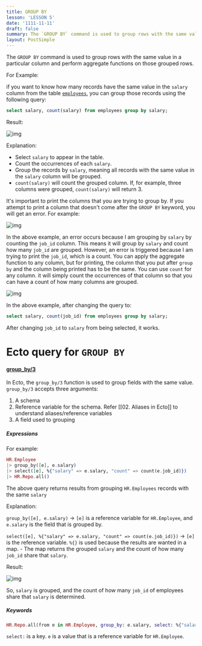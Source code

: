 ```yaml
---
title: GROUP BY
lesson: 'LESSON 5'
date: '1111-11-11'
draft: false
summary: The `GROUP BY` command is used to group rows with the same value in a particular column and perform aggregate functions on those grouped rows.
layout: PostSimple
---
```


The `GROUP BY` command is used to group rows with the same value in a particular column and perform aggregate functions on those grouped rows.

For Example:

if you want to know how many records have the same value in the `salary` column from the table [`employees`](01.%20Introduction), you can group those records using the following query:

``` SQL
select salary, count(salary) from employees group by salary;
```

Result:

![img](/static/images/Pastedimage20231116154734.png)

Explanation:

- Select `salary` to appear in the table.
- Count the occurrences of each `salary`.
- Group the records by `salary`, meaning all records with the same value in the `salary` column will be grouped.
- `count(salary)` will count the grouped column. If, for example, three columns were grouped, `count(salary)` will return 3.

It's important to print the columns that you are trying to group by. If you attempt to print a column that doesn't come after the `GROUP BY` keyword, you will get an error. For example:

![img](/static/images/Pastedimage20231106170049.png)

In the above example, an error occurs because I am grouping by `salary` by counting the `job_id` column. This means it will group by `salary` and count how many `job_id` are grouped. However, an error is triggered because I am trying to print the `job_id`, which is a count. You can apply the aggregate function to any column, but for printing, the column that you put after `group by` and the column being printed has to be the same.  You can use `count` for any column. it will simply count the occurrences of that column so that you can have a count of how many columns are grouped.

![img](/static/images/Pastedimage20231116154859.png)

In the above example, after changing the query to:

``` SQL
select salary, count(job_id) from employees group by salary;
```

After changing `job_id` to `salary` from being selected, it works.

# Ecto query for `GROUP BY`

#### [group_by/3](https://hexdocs.pm/ecto/Ecto.Query.html#group_by/3)

In Ecto, the `group_by/3` function is used to group fields with the same value. `group_by/3` accepts three arguments:

1. A schema
2. Reference variable for the schema. Refer [[02. Aliases in Ecto]] to understand aliases/reference variables 
3. A field used to grouping

##### Expressions

For example:

``` Elixir
HR.Employee 
|> group_by([e], e.salary) 
|> select([e], %{"salary" => e.salary, "count" => count(e.job_id)}) 
|> HR.Repo.all()
```

The above query returns results from grouping `HR.Employees` records with the same `salary`

Explanation:

`group_by([e], e.salary)` -> `[e]` is a reference variable for `HR.Employee`, and `e.salary` is the field that is grouped by.

`select([e], %{"salary" => e.salary, "count" => count(e.job_id)})` -> `[e]` is the reference variable. `%{}` is used because the results are wanted in a map. - The map returns the grouped `salary` and the count of how many `job_id` share that `salary`.

Result:

![img](/static/images/Pastedimage20231116155334.png)

So, `salary` is grouped, and the count of how many `job_id` of employees share that `salary` is determined.

##### Keywords

```Elixir
HR.Repo.all(from e in HR.Employee, group_by: e.salary, select: %{"salary" => e.salary, "count" => count(e.job_id)}) 
```

`select:` is a key. `e` is a value that is a reference variable for `HR.Employee`.                


















